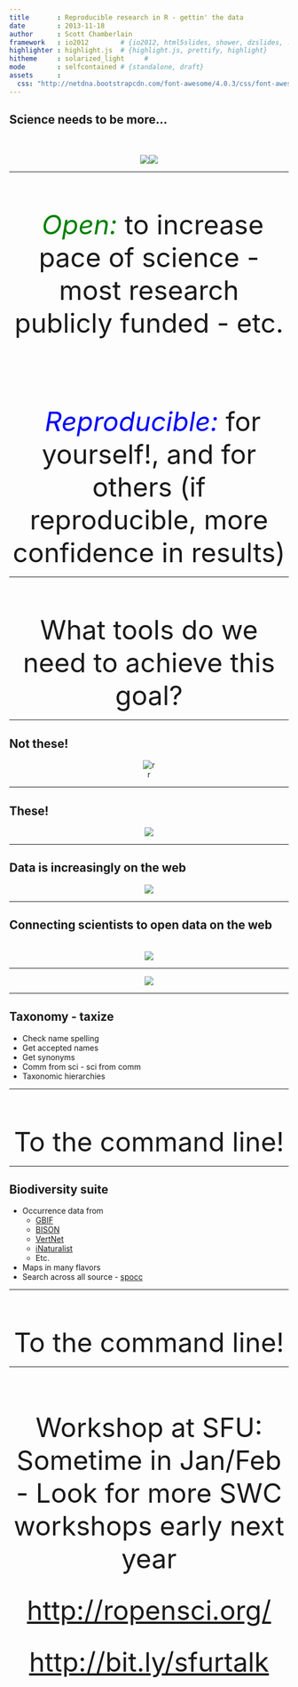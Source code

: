 ```yaml
---
title       : Reproducible research in R - gettin' the data
date        : 2013-11-18
author      : Scott Chamberlain
framework   : io2012        # {io2012, html5slides, shower, dzslides, ...}
highlighter : highlight.js  # {highlight.js, prettify, highlight}
hitheme     : solarized_light     # 
mode        : selfcontained # {standalone, draft}
assets      :
  css: "http://netdna.bootstrapcdn.com/font-awesome/4.0.3/css/font-awesome.css"
---
```



## Science needs to be more...

<br><br>
<div class="row"><center><img src="assets/img/unlock.png"></img><img src="assets/img/spinner.png"></img></center></div>

---

<br><br><br>
<font size="14">
	<center> <font color="green"> <i class="fa fa-unlock">&nbsp;Open:</i></font> to increase pace of science - most research publicly funded - etc.</center><br><br>
	<center><font color="blue"><i class="fa fa-spinner">&nbsp;Reproducible:</i></font> for yourself!, and for others (if reproducible, more confidence in results)</center>
</font>

---

<br><br><br>
<font size="14">
	<center>What tools do we need to achieve this goal?</center>
</font>

---

## Not these!

<center>![r](assets/img/closedtools.png)</center>

---

## These!

<center>![](assets/img/opentools.png)</center>

---

## Data is increasingly on the web

<center>![](assets/img/data.png)</center>

---

## Connecting scientists to open data on the web
<br>
<center>![](assets/img/ropensci_main.png)</center>

---

<center>![](assets/img/ropensci_pkgs.png)</center>

---

## Taxonomy - taxize

* Check name spelling
* Get accepted names
* Get synonyms
* Comm from sci - sci from comm
* Taxonomic hierarchies

---

<br><br><br>
<font size="14"><center>To the command line!</center></font>

---

## Biodiversity suite

* Occurrence data from
	* <a href="https://github.com/ropensci/rgbif">GBIF</a>
	* <a href="https://github.com/ropensci/rbison">BISON</a>
	* <a href="https://github.com/ropensci/rvertnet">VertNet</a>
	* <a href="https://github.com/ropensci/rinat">iNaturalist</a>
	* Etc.
* Maps in many flavors
* Search across all source - <a href="https://github.com/ropensci/spocc">spocc</a>

---

<br><br><br>
<font size="14"><center>To the command line!</center></font>

---

<br><br><br>

<font size="18"><center> Workshop at SFU: Sometime in Jan/Feb - Look for more SWC workshops early next year</center></font>
<br><br>
<font size="18"><center> <a href="http://ropensci.org/">http://ropensci.org/</a> </center></font>
<br><br>
<font size="18"><center> <a href="http://bit.ly/sfurtalk">http://bit.ly/sfurtalk</a> </center></font>